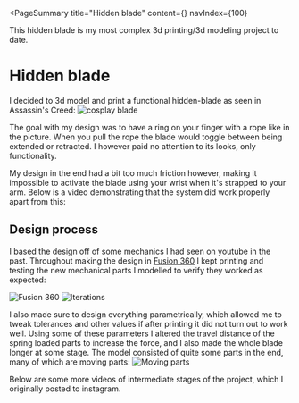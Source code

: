 <PageSummary 
    title="Hidden blade"
    content={<YTPlayer video="ujOKD1ZFUN0" aspectRatio={1} />}
    navIndex={100}
>

This hidden blade is my most complex 3d printing/3d modeling project to date.

</PageSummary>

# Hidden blade

I decided to 3d model and print a functional hidden-blade as seen in Assassin's Creed:
![cosplay blade](~/creed-blade.jpg)

The goal with my design was to have a ring on your finger with a rope like in the picture. When you pull the rope the blade would toggle between being extended or retracted. I however paid no attention to its looks, only functionality.

My design in the end had a bit too much friction however, making it impossible to activate the blade using your wrist when it's strapped to your arm. Below is a video demonstrating that the system did work properly apart from this:

<YTPlayer video="ujOKD1ZFUN0" aspectRatio={1} />

## Design process

I based the design off of some mechanics I had seen on youtube in the past. Throughout making the design in [Fusion 360](https://www.autodesk.eu/products/fusion-360/overview) I kept printing and testing the new mechanical parts I modelled to verify they worked as expected:

![Fusion 360](~/Fusion%20360.png)
![Iterations](~/iterations.jpg)

I also made sure to design everything parametrically, which allowed me to tweak tolerances and other values if after printing it did not turn out to work well. Using some of these parameters I altered the travel distance of the spring loaded parts to increase the force, and I also made the whole blade longer at some stage. The model consisted of quite some parts in the end, many of which are moving parts:
![Moving parts](~/moving.png)

Below are some more videos of intermediate stages of the project, which I originally posted to instagram.

<YTPlayer
    video="F9CQYqj4H8s"
    aspectRatio={1}
    playlist="PLZLcR3tglTH_-BFpk8cMS5SfBNZJMNrut"
/>
